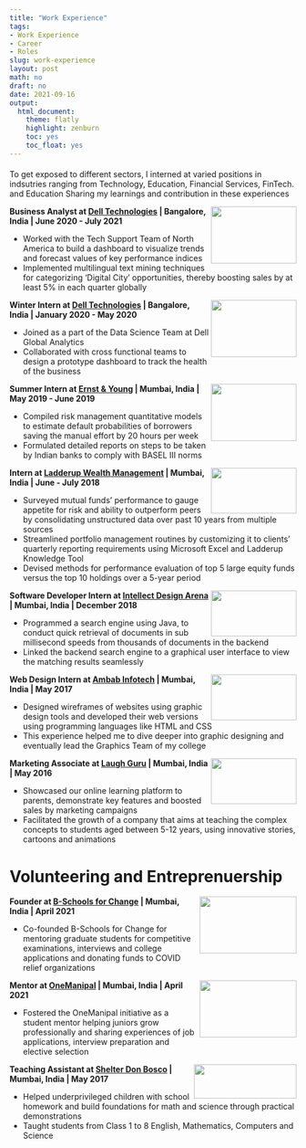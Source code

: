 ```yaml
---
title: "Work Experience"
tags:
- Work Experience
- Career
- Roles
slug: work-experience
layout: post
math: no
draft: no
date: 2021-09-16
output:
  html_document:
    theme: flatly
    highlight: zenburn
    toc: yes
    toc_float: yes
---
```

#### 

To get exposed to different sectors, I interned at varied positions in indsutries ranging from Technology, Education, Financial Services, FinTech. and Education Sharing my learnings and contribution in these experiences



<img align="right" top="1200" width="150" height="100" topmargin="5000" src="/images/dell.png">

**Business Analyst at [Dell Technologies](https://www.delltechnologies.com/en-gb/index.htm) | Bangalore, India | June 2020 - July 2021**

* Worked with the Tech Support Team of North America to build a dashboard to visualize trends and forecast values of key performance indices 
*	Implemented multilingual text mining techniques for categorizing ‘Digital City’ opportunities, thereby boosting sales by at least 5% in each quarter globally

 <!--p align="center">  1 </p-->
 
<!--img align="left" width="150" height="100" src="dell2.png"-->

<img align="right" top="1200" width="150" height="100" topmargin="5000" src="/images/dell.png">

**Winter Intern at [Dell Technologies](https://www.delltechnologies.com/en-gb/index.htm) | Bangalore, India | January 2020 - May 2020**

* Joined as a part of the Data Science Team at Dell Global Analytics
* Collaborated with cross functional teams to design a prototype dashboard to track the health of the business
 


<!--p align="center">  2 </p-->
 
<img align="right" width="150" height="100" src="/images/EY.png">

**Summer Intern at [Ernst & Young](https://www.ey.com/en_in) | Mumbai, India | May 2019 - June 2019**

*	Compiled risk management quantitative models to estimate default probabilities of borrowers saving the manual effort by 20 hours per week
*	Formulated detailed reports on steps to be taken by Indian banks to comply with BASEL III norms


<img align="right" width="150" height="80" src="/images/ladderup.png">

**Intern at [Ladderup Wealth Management](https://www.ladderup.com/team-wealth-management.htm) | Mumbai, India | June - July 2018**

*	Surveyed mutual funds' performance to gauge appetite for risk and ability to outperform peers by consolidating unstructured data over past 10 years from multiple sources
*	Streamlined portfolio management routines by customizing it to clients’ quarterly reporting requirements using Microsoft Excel and Ladderup Knowledge Tool
*	Devised methods for performance evaluation of top 5 large equity funds versus the top 10 holdings over a 5-year period



<img align="right" width="150" height="80" src="/images/intellect.png">

**Software Developer Intern at [Intellect Design Arena](https://www.intellectdesign.com/about-us) | Mumbai, India | December 2018**

*	Programmed a search engine using Java, to conduct quick retrieval of documents in sub millisecond speeds from thousands of documents in the backend
* Linked the backend search engine to a graphical user interface to view the matching results seamlessly


<img align="right" width="150" height="80" src="/images/ambab.jpg">

**Web Design Intern at [Ambab Infotech](https://www.ambab.com/) | Mumbai, India | May 2017**

* Designed wireframes of websites using graphic design tools and developed their web versions using programming languages like HTML and CSS
* This experience helped me to dive deeper into graphic designing and eventually lead the Graphics Team of my college

<img align="right" width="150" height="80" src="/images/laughguru.png">

**Marketing Associate at [Laugh Guru](https://www.laughguru.com/#/) | Mumbai, India | May 2016**

* Showcased our online learning platform to parents, demonstrate key features and boosted sales by marketing campaigns
* Facilitated the growth of a company that aims at teaching the complex concepts to students aged between 5-12 years, using innovative stories, cartoons and animations


# Volunteering and Entreprenuership


<img align="right" width="170" height="100" src="/images/bschool.png">

**Founder at [B-Schools for Change](https://campsite.bio/bschoolsforchange) | Mumbai, India | April 2021**

* Co-founded B-Schools for Change for mentoring graduate students for competitive examinations, interviews and college applications and donating funds to COVID relief organizations



<img align="right" width="170" height="100" src="/images/onem.png">

**Mentor at [OneManipal](https://www.linkedin.com/company/onemanipal/) | Mumbai, India | April  2021**

* Fostered the OneManipal initiative as a student mentor helping juniors grow professionally and sharing experiences of job applications, interview preparation and elective selection



<img align="right" width="180" height="60" src="/images/shelterDB.png">

**Teaching Assistant at [Shelter Don Bosco](http://www.shelterdonbosco.org/) | Mumbai, India | May 2017**

* Helped underprivileged children with school homework and build foundations for math and science through practical demonstrations
* Taught students from Class 1 to 8 English, Mathematics, Computers and Science 

